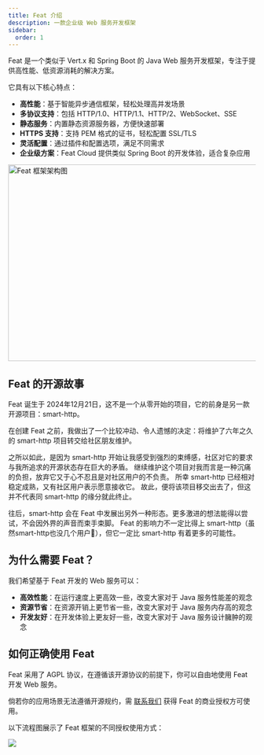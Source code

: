 ```yaml
---
title: Feat 介绍
description: 一款企业级 Web 服务开发框架
sidebar:
  order: 1
---
```



Feat 是一个类似于 Vert.x 和 Spring Boot 的 Java Web 服务开发框架，专注于提供高性能、低资源消耗的解决方案。

它具有以下核心特点：

- **高性能**：基于智能异步通信框架，轻松处理高并发场景
- **多协议支持**：包括 HTTP/1.0、HTTP/1.1、HTTP/2、WebSocket、SSE
- **静态服务**：内置静态资源服务器，方便快速部署
- **HTTPS 支持**：支持 PEM 格式的证书，轻松配置 SSL/TLS
- **灵活配置**：通过插件和配置选项，满足不同需求
- **企业级方案**：Feat Cloud 提供类似 Spring Boot 的开发体验，适合复杂应用

<img src={architecture.src} alt="Feat 框架架构图" width="800" height="400" />

## Feat 的开源故事

Feat 诞生于 2024年12月21日，这不是一个从零开始的项目，它的前身是另一款开源项目：smart-http。

在创建 Feat 之前，我做出了一个比较冲动、令人遗憾的决定：将维护了六年之久的 smart-http 项目转交给社区朋友维护。

之所以如此，是因为 smart-http 开始让我感受到强烈的束缚感，社区对它的要求与我所追求的开源状态存在巨大的矛盾。
继续维护这个项目对我而言是一种沉痛的负担，放弃它又于心不忍且是对社区用户的不负责。
所幸 smart-http 已经相对稳定成熟，又有社区用户表示愿意接收它。
故此，便将该项目移交出去了，但这并不代表同 smart-http 的缘分就此终止。

往后，smart-http 会在 Feat 中发展出另外一种形态。更多激进的想法能得以尝试，不会因外界的声音而束手束脚。
Feat 的影响力不一定比得上 smart-http（虽然smart-http也没几个用户🥵），但它一定比 smart-http 有着更多的可能性。

## 为什么需要 Feat？

我们希望基于 Feat 开发的 Web 服务可以：

- **高效性能**：在运行速度上更高效一些，改变大家对于 Java 服务性能差的观念
- **资源节省**：在资源开销上更节省一些，改变大家对于 Java 服务内存高的观念
- **开发友好**：在开发体验上更友好一些，改变大家对于 Java 服务设计臃肿的观念

## 如何正确使用 Feat

Feat 采用了 AGPL 协议，在遵循该开源协议的前提下，你可以自由地使用 Feat 开发 Web 服务。

倘若你的应用场景无法遵循开源规约，需 [联系我们](/feat/#联系我们) 获得 Feat 的商业授权方可使用。

以下流程图展示了 Feat 框架的不同授权使用方式：

![](./img/license_flow.svg)
